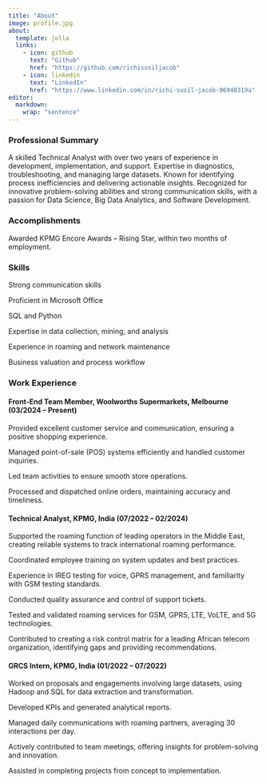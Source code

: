 ```yaml
---
title: "About"
image: profile.jpg
about:
  template: jolla
  links:
    - icon: github
      text: "Github"
      href: "https://github.com/richisusiljacob"
    - icon: linkedin
      text: "LinkedIn"
      href: "https://www.linkedin.com/in/richi-susil-jacob-06948319a"
editor:
  markdown:
    wrap: "sentence"
---
```


### Professional Summary

A skilled Technical Analyst with over two years of experience in development, implementation, and support.
Expertise in diagnostics, troubleshooting, and managing large datasets.
Known for identifying process inefficiencies and delivering actionable insights.
Recognized for innovative problem-solving abilities and strong communication skills, with a passion for Data Science, Big Data Analytics, and Software Development.

### Accomplishments

Awarded KPMG Encore Awards – Rising Star, within two months of employment.

### Skills

Strong communication skills

Proficient in Microsoft Office

SQL and Python

Expertise in data collection, mining, and analysis

Experience in roaming and network maintenance

Business valuation and process workflow

### Work Experience

#### Front-End Team Member, Woolworths Supermarkets, Melbourne (03/2024 – Present)

Provided excellent customer service and communication, ensuring a positive shopping experience.

Managed point-of-sale (POS) systems efficiently and handled customer inquiries.

Led team activities to ensure smooth store operations.

Processed and dispatched online orders, maintaining accuracy and timeliness.

#### Technical Analyst, KPMG, India (07/2022 – 02/2024)

Supported the roaming function of leading operators in the Middle East, creating reliable systems to track international roaming performance.

Coordinated employee training on system updates and best practices.

Experience in IREG testing for voice, GPRS management, and familiarity with GSM testing standards.

Conducted quality assurance and control of support tickets.

Tested and validated roaming services for GSM, GPRS, LTE, VoLTE, and 5G technologies.

Contributed to creating a risk control matrix for a leading African telecom organization, identifying gaps and providing recommendations.

#### GRCS Intern, KPMG, India (01/2022 – 07/2022)

Worked on proposals and engagements involving large datasets, using Hadoop and SQL for data extraction and transformation.

Developed KPIs and generated analytical reports.

Managed daily communications with roaming partners, averaging 30 interactions per day.

Actively contributed to team meetings, offering insights for problem-solving and innovation.

Assisted in completing projects from concept to implementation.
